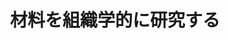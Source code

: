 ﻿---
title: "材料を組織学的に研究する"
category: "物質理工学院"
vol: 14
interviewee: "神尾 彰彦 "
url: ""
tags: ["材料"]
pdf: "14-1.pdf"
career: ""
pdfurl: "14-1/14-1.pdf"
preface: ""
---
